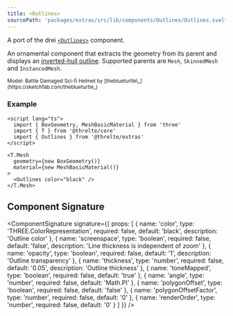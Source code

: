 ```yaml
---
title: <Outlines>
sourcePath: 'packages/extras/src/lib/components/Outlines/Outlines.svelte'
---
```


A port of the drei [`<Outlines>`](https://github.com/pmndrs/drei?tab=readme-ov-file#outlines) component.

An ornamental component that extracts the geometry from its parent and displays an [inverted-hull outline](https://bnpr.gitbook.io/bnpr/outline/inverse-hull-method). Supported parents are `Mesh`, `SkinnedMesh` and `InstancedMesh`.

<Example path="extras/outlines" />

<small>
  Model: Battle Damaged Sci-fi Helmet by [theblueturtle\_](https://sketchfab.com/theblueturtle_)
</small>

### Example

```svelte
<script lang="ts">
  import { BoxGeometry, MeshBasicMaterial } from 'three'
  import { T } from '@threlte/core'
  import { Outlines } from '@threlte/extras'
</script>

<T.Mesh
  geometry={new BoxGeometry()}
  material={new MeshBasicMaterial()}
>
  <Outlines color="black" />
</T.Mesh>
```

## Component Signature

<ComponentSignature
  signature={{
    props: [
      {
        name: 'color',
        type: 'THREE.ColorRepresentation',
        required: false,
        default: 'black',
        description: 'Outline color'
      },
      {
        name: 'screenspace',
        type: 'boolean',
        required: false,
        default: 'false',
        description: 'Line thickness is independent of zoom'
      },
      {
        name: 'opacity',
        type: 'boolean',
        required: false,
        default: '1',
        description: 'Outline transparency'
      },
      {
        name: 'thickness',
        type: 'number',
        required: false,
        default: '0.05',
        description: 'Outline thickness'
      },
      { name: 'toneMapped', type: 'boolean', required: false, default: 'true' },
      { name: 'angle', type: 'number', required: false, default: 'Math.PI' },
      { name: 'polygonOffset', type: 'boolean', required: false, default: 'false' },
      { name: 'polygonOffsetFactor', type: 'number', required: false, default: '0' },
      { name: 'renderOrder', type: 'number', required: false, default: '0' }
    ]
  }}
/>
